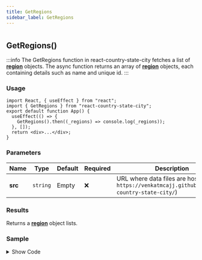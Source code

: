 ```yaml
---
title: GetRegions
sidebar_label: GetRegions
---
```

#
## GetRegions()


:::info
The GetRegions function in react-country-state-city fetches a list of [**region**](/latest/types/region) objects. The async function returns an array of [**region**](/latest/types/region) objects, each containing details such as name and unique id.
:::

### Usage

```tsx
import React, { useEffect } from "react";
import { GetRegions } from "react-country-state-city";
export default function App() {
  useEffect(() => {
    GetRegions().then((_regions) => console.log(_regions));
  }, []);
  return <div>...</div>;
}
```

### Parameters

| Name    | Type     | Default | Required | Description                                                                                       |
| ------- | -------- | ------- | -------- | ------------------------------------------------------------------------------------------------- |
| **src** | `string` | Empty   | ❌       | URL where data files are hosted (e.g., `https://venkatmcajj.github.io/react-country-state-city/`) |

### Results

Returns a [**region**](/latest/types/region) object lists.

### Sample
<details>
  <summary>Show Code</summary>
```tsx
import React, { useState, useEffect } from "react";
import { GetRegions } from "react-country-state-city";

function App() {
  const [region, setRegion] = useState(null);
  const [regionList, setRegionList] = useState([]);
  useEffect(() => {
    GetRegions().then((result) => {
      setRegionList(result);
    });
  }, []);
  return (
    <div
      style={{
        border: "1px solid gray",
        borderRadius: "8px",
        padding: "16px",
        marginTop: "16px",
      }}
    >
      <div style={{ maxWidth: "600px", margin: "auto" }}>
        <h6 style={{ marginTop: 10, marginBottom: 5 }}>Region</h6>
        <select
          onChange={(e) => setRegion(e.target.value)}
          value={region}
          style={{ width: "100%", minHeight: 40 }}
        >
          <option value={""}>-- Select Region --</option>
          {regionList.map((_region) => (
            <option key={_region.id} value={_region.name}>
              {_region.name}
            </option>
          ))}
        </select>
      </div>
    </div>
  );
}

export default App;

```
</details>
<Regionsample />